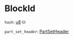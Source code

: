 # BlockId

`hash`: [u8] ⛁

`part_set_header`: [PartSetHeader]

[u8]: /types/u8
[PartSetHeader]: /types/part_set_header